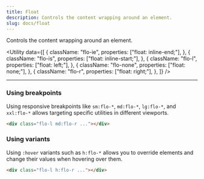```yaml
---
title: Float
description: Controls the content wrapping around an element.
slug: docs/float
---
```


Controls the content wrapping around an element.

<Utility
  data={[
    {
      className: "flo-ie",
      properties: ["float: inline-end;"],
    },
    {
      className: "flo-is",
      properties: ["float: inline-start;"],
    },
    {
      className: "flo-l",
      properties: ["float: left;"],
    },
    {
      className: "flo-none",
      properties: ["float: none;"],
    },
    {
      className: "flo-r",
      properties: ["float: right;"],
    },
  ]}
/>

---

### Using breakpoints

Using responsive breakpoints like `sm:flo-*`, `md:flo-*`, `lg:flo-*`, and `xxl:flo-*` allows targeting specific utilities in different viewports.

```html "md:flo-r"
<div class="flo-l md:flo-r ..."></div>
```

### Using variants

Using `:hover` variants such as `h:flo-*` allows you to override elements and change their values when hovering over them.

```html "h:flo-r"
<div class="flo-l h:flo-r ..."></div>
```
